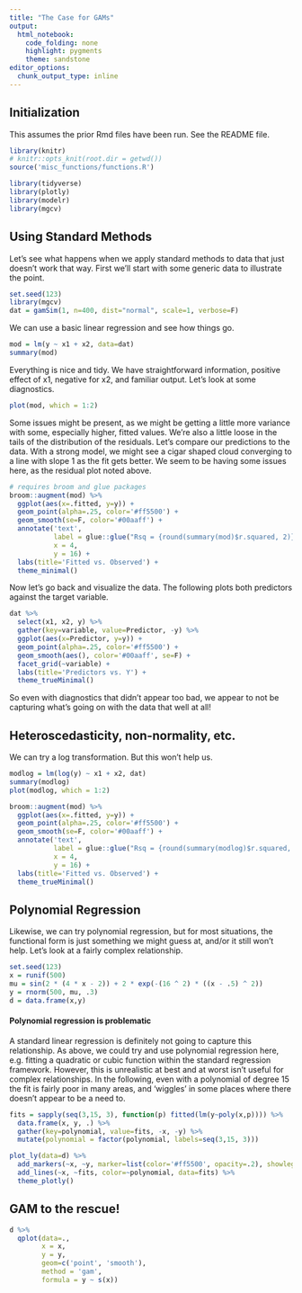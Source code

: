 ```yaml
---
title: "The Case for GAMs"
output: 
  html_notebook: 
    code_folding: none
    highlight: pygments
    theme: sandstone
editor_options: 
  chunk_output_type: inline
---
```


## Initialization

This assumes the prior Rmd files have been run.  See the README file.

```r
library(knitr)
# knitr::opts_knit(root.dir = getwd())
source('misc_functions/functions.R')
```

```r
library(tidyverse)
library(plotly)
library(modelr)
library(mgcv)
```


## Using Standard Methods

Let's see what happens when we apply standard methods to data that just doesn't work that way.  First we'll start with some generic data to illustrate the point.

```r
set.seed(123)
library(mgcv)
dat = gamSim(1, n=400, dist="normal", scale=1, verbose=F)
```

We can use a basic linear regression and see how things go.

```r
mod = lm(y ~ x1 + x2, data=dat)
summary(mod)
```

Everything is nice and tidy. We have straightforward information, positive effect of x1, negative for x2, and familiar output. Let’s look at some diagnostics.

```r
plot(mod, which = 1:2)
```

Some issues might be present, as we might be getting a little more variance with some, especially higher, fitted values. We’re also a little loose in the tails of the distribution of the residuals. Let’s compare our predictions to the data. With a strong model, we might see a cigar shaped cloud converging to a line with slope 1 as the fit gets better. We seem to be having some issues here, as the residual plot noted above.

```r
# requires broom and glue packages
broom::augment(mod) %>% 
  ggplot(aes(x=.fitted, y=y)) +
  geom_point(alpha=.25, color='#ff5500') + 
  geom_smooth(se=F, color='#00aaff') +
  annotate('text',
           label = glue::glue("Rsq = {round(summary(mod)$r.squared, 2)}"),
           x = 4,
           y = 16) +
  labs(title='Fitted vs. Observed') +
  theme_minimal()
```

Now let’s go back and visualize the data. The following plots both predictors against the target variable.

```r
dat %>% 
  select(x1, x2, y) %>% 
  gather(key=variable, value=Predictor, -y) %>% 
  ggplot(aes(x=Predictor, y=y)) +
  geom_point(alpha=.25, color='#ff5500') + 
  geom_smooth(aes(), color='#00aaff', se=F) +
  facet_grid(~variable) + 
  labs(title='Predictors vs. Y') +
  theme_trueMinimal()
```

So even with diagnostics that didn't appear too bad, we appear to not be capturing what's going on with the data that well at all!

## Heteroscedasticity, non-normality, etc.

We can try a log transformation. But this won't help us.

```r
modlog = lm(log(y) ~ x1 + x2, dat)
summary(modlog)
plot(modlog, which = 1:2)

broom::augment(mod) %>% 
  ggplot(aes(x=.fitted, y=y)) +
  geom_point(alpha=.25, color='#ff5500') + 
  geom_smooth(se=F, color='#00aaff') +
  annotate('text',
           label = glue::glue("Rsq = {round(summary(modlog)$r.squared, 2)}"),
           x = 4,
           y = 16) +
  labs(title='Fitted vs. Observed') +
  theme_trueMinimal()
```


## Polynomial Regression

Likewise, we can try polynomial regression, but for most situations, the functional form is just something we might guess at, and/or it still won't help.  Let's look at a fairly complex relationship.

```r
set.seed(123)
x = runif(500)
mu = sin(2 * (4 * x - 2)) + 2 * exp(-(16 ^ 2) * ((x - .5) ^ 2))
y = rnorm(500, mu, .3)
d = data.frame(x,y) 
```


#### Polynomial regression is problematic

A standard linear regression is definitely not going to capture this relationship.  As above, we could try and use polynomial regression here, e.g. fitting a quadratic or cubic function within the standard regression framework.  However, this is unrealistic at best and at worst isn't useful for complex relationships. In the following, even with a polynomial of degree 15 the fit is fairly poor in many areas, and 'wiggles' in some places where there doesn't appear to be a need to.

```r
fits = sapply(seq(3,15, 3), function(p) fitted(lm(y~poly(x,p)))) %>% 
  data.frame(x, y, .) %>% 
  gather(key=polynomial, value=fits, -x, -y) %>% 
  mutate(polynomial = factor(polynomial, labels=seq(3,15, 3)))

plot_ly(data=d) %>% 
  add_markers(~x, ~y, marker=list(color='#ff5500', opacity=.2), showlegend=F) %>% 
  add_lines(~x, ~fits, color=~polynomial, data=fits) %>% 
  theme_plotly()
```



## GAM to the rescue!

```r
d %>% 
  qplot(data=., 
        x = x, 
        y = y, 
        geom=c('point', 'smooth'), 
        method = 'gam',
        formula = y ~ s(x))
```

